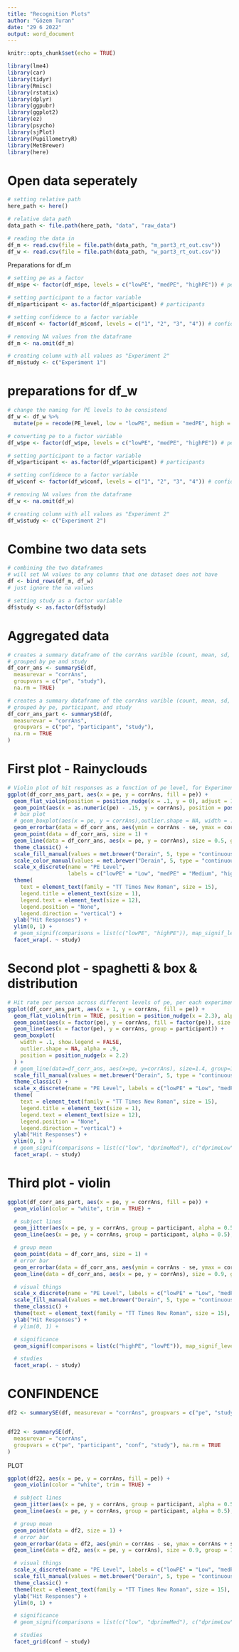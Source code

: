 ```yaml
---
title: "Recognition Plots"
author: "Gözem Turan"
date: "29 6 2022"
output: word_document
---
```


```r
knitr::opts_chunk$set(echo = TRUE)
```

```r
library(lme4)
library(car)
library(tidyr)
library(Rmisc)
library(rstatix)
library(dplyr)
library(ggpubr)
library(ggplot2)
library(ez)
library(psycho)
library(sjPlot)
library(PupillometryR)
library(MetBrewer)
library(here)
```

# Open data seperately
```r
# setting relative path
here_path <- here()

# relative data path
data_path <- file.path(here_path, "data", "raw_data")

# reading the data in
df_m <- read.csv(file = file.path(data_path, "m_part3_rt_out.csv"))
df_w <- read.csv(file = file.path(data_path, "w_part3_rt_out.csv"))
```

Preparations for df_m
```r
# setting pe as a factor
df_m$pe <- factor(df_m$pe, levels = c("lowPE", "medPE", "highPE")) # pe

# setting participant to a factor variable
df_m$participant <- as.factor(df_m$participant) # participants

# setting confidence to a factor variable
df_m$conf <- factor(df_m$conf, levels = c("1", "2", "3", "4")) # confidence

# removing NA values from the dataframe
df_m <- na.omit(df_m)

# creating column with all values as "Experiment 2"
df_m$study <- c("Experiment 1")
```

# preparations for df_w
```r
# change the naming for PE levels to be consistend
df_w <- df_w %>%
  mutate(pe = recode(PE_level, low = "lowPE", medium = "medPE", high = "highPE"))

# converting pe to a factor variable
df_w$pe <- factor(df_w$pe, levels = c("lowPE", "medPE", "highPE")) # pe

# setting participant to a factor variable
df_w$participant <- as.factor(df_w$participant) # participants

# setting confidence to a factor variable
df_w$conf <- factor(df_w$conf, levels = c("1", "2", "3", "4")) # confidence

# removing NA values from the dataframe
df_w <- na.omit(df_w)

# creating column with all values as "Experiment 2"
df_w$study <- c("Experiment 2")
```

# Combine two data sets
```r
# combining the two dataframes 
# will set NA values to any columns that one dataset does not have
df <- bind_rows(df_m, df_w)
# just ignore the na values

# setting study as a factor variable
df$study <- as.factor(df$study)
```

# Aggregated data
```r
# creates a summary dataframe of the corrAns varible (count, mean, sd, se, ci)
# grouped by pe and study
df_corr_ans <- summarySE(df, 
  measurevar = "corrAns", 
  groupvars = c("pe", "study"), 
  na.rm = TRUE)

# creates a summary dataframe of the corrAns varible (count, mean, sd, se, ci)
# grouped by pe, participant, and study
df_corr_ans_part <- summarySE(df,
  measurevar = "corrAns",
  groupvars = c("pe", "participant", "study"), 
  na.rm = TRUE
)
```

# First plot - Rainyclouds
```r

# Violin plot of hit responses as a function of pe level, for Experiments 1 and 2
ggplot(df_corr_ans_part, aes(x = pe, y = corrAns, fill = pe)) +
  geom_flat_violin(position = position_nudge(x = .1, y = 0), adjust = 1.5, trim = TRUE, color = "white") +
  geom_point(aes(x = as.numeric(pe) - .15, y = corrAns), position = position_jitter(width = .05, height = 0), size = 1, shape = 20) +
  # box plot
  # geom_boxplot(aes(x = pe, y = corrAns),outlier.shape = NA, width = .1, colour = "black") +
  geom_errorbar(data = df_corr_ans, aes(ymin = corrAns - se, ymax = corrAns + se, width = 0.1)) +
  geom_point(data = df_corr_ans, size = 1) +
  geom_line(data = df_corr_ans, aes(x = pe, y = corrAns), size = 0.5, group = 1) +
  theme_classic() +
  scale_fill_manual(values = met.brewer("Derain", 5, type = "continuous")) +
  scale_color_manual(values = met.brewer("Derain", 5, type = "continuous")) +
  scale_x_discrete(name = "PE Level", 
                   labels = c("lowPE" = "Low", "medPE" = "Medium", "highPE" = "High")) +
  theme(
    text = element_text(family = "TT Times New Roman", size = 15), 
    legend.title = element_text(size = 1), 
    legend.text = element_text(size = 12), 
    legend.position = "None", 
    legend.direction = "vertical") +
  ylab("Hit Responses") +
  ylim(0, 1) +
  # geom_signif(comparisons = list(c("lowPE", "highPE")), map_signif_level=TRUE, y_position = c(1.1, 1.2, 1.3)) +
  facet_wrap(. ~ study)

```

# Second plot - spaghetti & box & distribution
```r

# Hit rate per person across different levels of pe, per each experiment
ggplot(df_corr_ans_part, aes(x = 1, y = corrAns, fill = pe)) +
  geom_flat_violin(trim = TRUE, position = position_nudge(x = 2.3), alpha = .9, color = "black") +
  geom_point(aes(x = factor(pe), y = corrAns, fill = factor(pe)), size = 2.5, shape = 21) +
  geom_line(aes(x = factor(pe), y = corrAns, group = participant)) +
  geom_boxplot(
    width = .1, show.legend = FALSE,
    outlier.shape = NA, alpha = .9,
    position = position_nudge(x = 2.2)
  ) +
  # geom_line(data=df_corr_ans, aes(x=pe, y=corrAns), size=1.4, group=1, color = "pink") +
  scale_fill_manual(values = met.brewer("Derain", 5, type = "continuous")) +
  theme_classic() +
  scale_x_discrete(name = "PE Level", labels = c("lowPE" = "Low", "medPE" = "Medium", "highPE" = "High")) +
  theme(
    text = element_text(family = "TT Times New Roman", size = 15), 
    legend.title = element_text(size = 1), 
    legend.text = element_text(size = 12), 
    legend.position = "None", 
    legend.direction = "vertical") +
  ylab("Hit Responses") +
  ylim(0, 1) +
  # geom_signif(comparisons = list(c("low", "dprimeMed"), c("dprimeLow", "dprimeHigh"), c("dprimeMed", "dprimeHigh")), map_signif_level=TRUE) +
  facet_wrap(. ~ study)
```


# Third plot - violin
```r
ggplot(df_corr_ans_part, aes(x = pe, y = corrAns, fill = pe)) +
  geom_violin(color = "white", trim = TRUE) +

  # subject lines
  geom_jitter(aes(x = pe, y = corrAns, group = participant, alpha = 0.5), color = "gray50", size = 0.5, position = position_dodge(0)) +
  geom_line(aes(x = pe, y = corrAns, group = participant, alpha = 0.5), color = "gray50", position = position_dodge(0)) +

  # group mean
  geom_point(data = df_corr_ans, size = 1) +
  # error bar
  geom_errorbar(data = df_corr_ans, aes(ymin = corrAns - se, ymax = corrAns + se, width = 0.1)) +
  geom_line(data = df_corr_ans, aes(x = pe, y = corrAns), size = 0.9, group = 1) +

  # visual things
  scale_x_discrete(name = "PE Level", labels = c("lowPE" = "Low", "medPE" = "Medium", "highPE" = "High")) +
  scale_fill_manual(values = met.brewer("Derain", 5, type = "continuous")) +
  theme_classic() +
  theme(text = element_text(family = "TT Times New Roman", size = 15), legend.title = element_text(size = 1), legend.text = element_text(size = 12), legend.position = "None", legend.direction = "vertical") +
  ylab("Hit Responses") +
  # ylim(0, 1) +

  # significance
  geom_signif(comparisons = list(c("highPE", "lowPE")), map_signif_level = FALSE) +

  # studies
  facet_wrap(. ~ study)
```


# CONFINDENCE 
```r
df2 <- summarySE(df, measurevar = "corrAns", groupvars = c("pe", "study", "conf"), na.rm = TRUE)


df22 <- summarySE(df,
  measurevar = "corrAns",
  groupvars = c("pe", "participant", "conf", "study"), na.rm = TRUE
)
```

PLOT
```r
ggplot(df22, aes(x = pe, y = corrAns, fill = pe)) +
  geom_violin(color = "white", trim = TRUE) +

  # subject lines
  geom_jitter(aes(x = pe, y = corrAns, group = participant, alpha = 0.5), color = "gray50", size = 0.5, position = position_dodge(0)) +
  geom_line(aes(x = pe, y = corrAns, group = participant, alpha = 0.5), color = "gray50", position = position_dodge(0)) +

  # group mean
  geom_point(data = df2, size = 1) +
  # error bar
  geom_errorbar(data = df2, aes(ymin = corrAns - se, ymax = corrAns + se, width = 0.1)) +
  geom_line(data = df2, aes(x = pe, y = corrAns), size = 0.9, group = 1) +

  # visual things
  scale_x_discrete(name = "PE Level", labels = c("lowPE" = "Low", "medPE" = "Medium", "highPE" = "High")) +
  scale_fill_manual(values = met.brewer("Derain", 5, type = "continuous")) +
  theme_classic() +
  theme(text = element_text(family = "TT Times New Roman", size = 15), legend.title = element_text(size = 1), legend.text = element_text(size = 12), legend.position = "None", legend.direction = "vertical") +
  ylab("Hit Responses") +
  ylim(0, 1) +

  # significance
  # geom_signif(comparisons = list(c("low", "dprimeMed"), c("dprimeLow", "dprimeHigh"), c("dprimeMed", "dprimeHigh")), map_signif_level=TRUE) +

  # studies
  facet_grid(conf ~ study)
```

